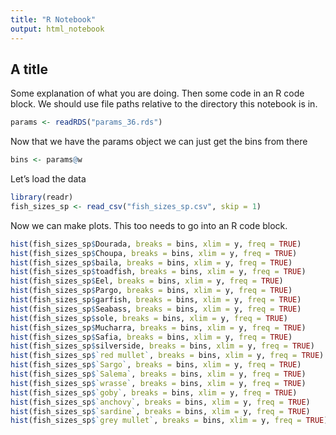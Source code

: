 ```yaml
---
title: "R Notebook"
output: html_notebook
---
```


## A title
Some explanation of what you are doing. Then some code in an R code block.
We should use file paths relative to the directory this notebook is in.
```r
params <- readRDS("params_36.rds")
```
Now that we have the params object we can just get the bins from there
```r
bins <- params@w
```
Let's load the data
```r
library(readr)
fish_sizes_sp <- read_csv("fish_sizes_sp.csv", skip = 1)
```

Now we can make plots. This too needs to go into an R code block.
```r
hist(fish_sizes_sp$Dourada, breaks = bins, xlim = y, freq = TRUE)
hist(fish_sizes_sp$Choupa, breaks = bins, xlim = y, freq = TRUE)
hist(fish_sizes_sp$baila, breaks = bins, xlim = y, freq = TRUE)
hist(fish_sizes_sp$toadfish, breaks = bins, xlim = y, freq = TRUE)
hist(fish_sizes_sp$Eel, breaks = bins, xlim = y, freq = TRUE)
hist(fish_sizes_sp$Pargo, breaks = bins, xlim = y, freq = TRUE)
hist(fish_sizes_sp$garfish, breaks = bins, xlim = y, freq = TRUE)
hist(fish_sizes_sp$Seabass, breaks = bins, xlim = y, freq = TRUE)
hist(fish_sizes_sp$sole, breaks = bins, xlim = y, freq = TRUE)
hist(fish_sizes_sp$Mucharra, breaks = bins, xlim = y, freq = TRUE)
hist(fish_sizes_sp$Safia, breaks = bins, xlim = y, freq = TRUE)
hist(fish_sizes_sp$silverside, breaks = bins, xlim = y, freq = TRUE)
hist(fish_sizes_sp$`red mullet`, breaks = bins, xlim = y, freq = TRUE)
hist(fish_sizes_sp$`Sargo`, breaks = bins, xlim = y, freq = TRUE)
hist(fish_sizes_sp$`Salema`, breaks = bins, xlim = y, freq = TRUE)
hist(fish_sizes_sp$`wrasse`, breaks = bins, xlim = y, freq = TRUE)
hist(fish_sizes_sp$`goby`, breaks = bins, xlim = y, freq = TRUE)
hist(fish_sizes_sp$`anchovy`, breaks = bins, xlim = y, freq = TRUE)
hist(fish_sizes_sp$`sardine`, breaks = bins, xlim = y, freq = TRUE)
hist(fish_sizes_sp$`grey mullet`, breaks = bins, xlim = y, freq = TRUE)
```






